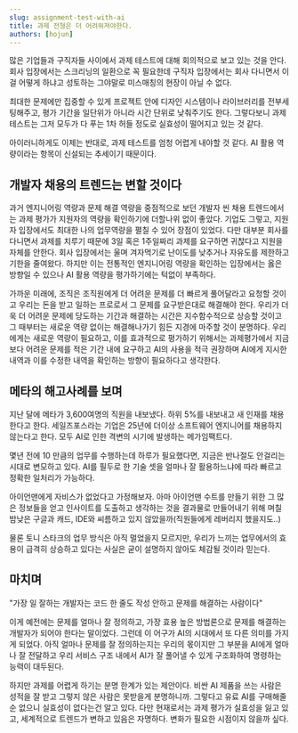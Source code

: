 ```yaml
---
slug: assignment-test-with-ai
title: 과제 전형은 더 어려워져야한다.
authors: [hojun]
---
```


많은 기업들과 구직자들 사이에서 과제 테스트에 대해 회의적으로 보고 있는 것을 안다. 회사 입장에서는 스크리닝의 일환으로 꼭 필요한데 구직자 입장에서는 회사 다니면서 이걸 어떻게 하냐고 성토하는 그야말로 미스매칭의 현장이 아닐 수 없다.

최대한 문제에만 집중할 수 있게 프로젝트 안에 디자인 시스템이나 라이브러리를 전부세팅해주고, 평가 기간을 일단위가 아니라 시간 단위로 낮춰주기도 한다. 그렇다보니 과제 테스트는 그저 모두가 다 푸는 1차 허들 정도로 실효성이 떨어지고 있는 것 같다.

아이러니하게도 이제는 반대로, 과제 테스트를 엄청 어렵게 내야할 것 같다. AI 활용 역량이라는 항목이 신설되는 추세이기 때문이다.

## 개발자 채용의 트렌드는 변할 것이다

과거 엔지니어링 역량과 문제 해결 역량을 중점적으로 보던 개발자 씬 채용 트렌드에서는 과제 평가가 지원자의 역량을 확인하기에 더할나위 없이 좋았다. 기업도 그렇고, 지원자 입장에서도 최대한 나의 업무역량을 펼칠 수 있어 장점이 있었다. 다만 대부분 회사를 다니면서 과제를 치루기 때문에 3일 혹은 1주일짜리 과제를 요구하면 귀찮다고 지원을 자체를 안한다. 회사 입장에서는 울며 겨자먹기로 난이도를 낮추거나 자유도를 제한하고 기한을 줄여왔다. 하지만 이는 전통적인 엔지니어링 역량을 확인하는 입장에서는 옳은 방향일 수 있으나 AI 활용 역량을 평가하기에는 턱없이 부족하다.

가까운 미래에, 조직은 조직원에게 더 어려운 문제를 더 빠르게 풀어달라고 요청할 것이고 우리는 돈을 받고 일하는 프로로서 그 문제를 요구받은대로 해결해야 한다. 우리가 더욱 더 어려운 문제에 당도하는 기간과 해결하는 시간은 지수함수적으로 상승할 것이고 그 때부터는 새로운 역량 없이는 해결해나가기 힘든 지경에 마주할 것이 분명하다. 우리에게는 새로운 역량이 필요하고, 이를 효과적으로 평가하기 위해서는 과제평가에서 지금보다 어려운 문제를 적은 기간 내에 요구하고 AI의 사용을 적극 권장하며 AI에게 지시한 내역과 이를 수정한 내역을 확인하는 방향이 필요하다고 생각한다.

## 메타의 해고사례를 보며

지난 달에 메타가 3,600여명의 직원을 내보냈다. 하위 5%를 내보내고 새 인재를 채용한다고 한다. 세일즈포스라는 기업은 25년에 더이상 소프트웨어 엔지니어를 채용하지 않는다고 한다. 모두 AI로 인한 격변의 시기에 발생하는 메가임팩트다.

몇년 전에 10 만큼의 업무를 수행하는데 하루가 필요했다면, 지금은 반나절도 안걸리는 시대로 변모하고 있다. AI를 필두로 한 기술 셋을 얼마나 잘 활용하느냐에 따라 빠르고 정확한 일처리가 가능하다.

아이언맨에게 자비스가 없었다고 가정해보자. 아마 아이언맨 수트를 만들기 위한 그 많은 정보들을 얻고 인사이트를 도출하고 생각하는 것을 결과물로 만들어내기 위해 며칠 밤낮은 구글과 캐드, IDE와 씨름하고 있지 않았을까(직원들에게 레버리지 했을지도..)

물론 토니 스타크의 업무 방식은 아직 멀었을지 모르지만, 우리가 느끼는 업무에서의 효용이 급격히 상승하고 있다는 사실은 굳이 설명하지 않아도 체감될 것이라 믿는다.

## 마치며

"가장 일 잘하는 개발자는 코드 한 줄도 작성 안하고 문제를 해결하는 사람이다"

이게 예전에는 문제를 얼마나 잘 정의하고, 가장 효용 높은 방법론으로 문제를 해결하는 개발자가 되어야 한다는 말이었다. 그런데 이 어구가 AI의 시대에서 또 다른 의미를 가지게 되었다. 아직 얼마나 문제를 잘 정의하는지는 우리의 몫이지만 그 부분을 AI에게 얼마나 잘 전달하고 우리 서비스 구조 내에서 AI가 잘 풀어낼 수 있게 구조화하여 명령하는 능력이 대두된다.

하지만 과제를 어렵게 하기는 분명 한계가 있는 제안이다. 비싼 AI 제품을 쓰는 사람은 성적을 잘 받고 그렇지 않은 사람은 못받을게 분명하니까. 그렇다고 유료 AI를 구매해줄 순 없으니 실효성이 없다는건 알고 있다. 다만 현재로서는 과제 평가가 실효성을 잃고 있고, 세계적으로 트렌드가 변하고 있음은 자명하다. 변화가 필요한 시점이지 않을까 싶다.
